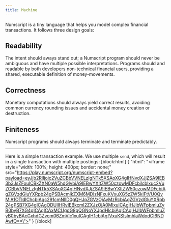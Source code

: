 ```yaml
---
title: Machine
---
```


Numscript is a tiny language that helps you model complex financial transactions. It follows three design goals:

## Readability
The intent should aways stand out; a Numscript program should never be ambiguous and have multiple possible interpretations. Programs should and readable by both developers non-technical financial users, providing a shared, executable definition of money-movements.

## Correctness
Monetary computations should always yield correct results, avoiding common currency rounding issues and accidental money creation or destruction.

## Finiteness
Numscript programs should always terminate and terminate predictably.

-----

Here is a simple transaction example. We use multiple `send`, which will result in a single transaction with multiple postings:
[block:html]
{
  "html": "<iframe style=\"width: 100%; height: 400px; border: none;\" src=\"https://play.numscript.org/numscript-embed?payload=eyJjb2RlIjoic2VuZCBbVVNELzIgNTk5XSAoXG4gIHNvdXJjZSA9IEB3b3JsZFxuICBkZXN0aW5hdGlvbiA9IEBwYXltZW50czowMDFcbilcblxuc2VuZCBbVVNELzIgNTk5XSAoXG4gIHNvdXJjZSA9IEBwYXltZW50czowMDFcbiAgZGVzdGluYXRpb24gPSBAcmlkZXM6MDIzNFxuKVxuXG5zZW5kIFtVU0QvMiA1OTldIChcbiAgc291cmNlID0gQHJpZGVzOjAyMzRcbiAgZGVzdGluYXRpb24gPSB7XG4gICAgODUlIHRvIEBkcml2ZXJzOjA0MlxuICAgIHJlbWFpbmluZyB0byB7XG4gICAgICAxMCUgdG8gQGNoYXJpdHlcbiAgICAgIHJlbWFpbmluZyB0byBAcGxhdGZvcm06ZmVlc1xuICAgIH1cbiAgfVxuKSIsImhlaWdodCI6NDAwfQ==\"></iframe>"
}
[/block]